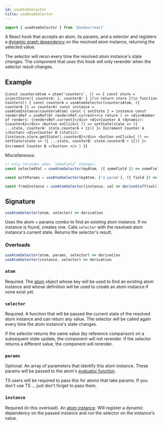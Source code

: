 ```yaml
---
id: useAtomSelector
title: useAtomSelector
---
```



```ts
import { useAtomSelector } from '@zedux/react'
```

A React hook that accepts an atom, its params, and a selector and registers a [dynamic graph dependency](../glossary#dynamic-graph-dependency) on the resolved atom instance, returning the selected value.

The selector will rerun every time the resolved atom instance's state changes. The component that uses this hook will only rerender when the selector result changes.

## Example

<LiveEditor resultVar="Counters">{`
const countersAtom = atom('counters', () => {
  const store = injectStore({ counterA: 1, counterB: 1 })\n
  return store
})\n
function Counters() {
  const counterA = useAtomSelector(countersAtom, ({ counterA }) => counterA)
  const instance = useAtomInstance(countersAtom)
  const { setState } = instance
  const rendersRef = useRef(0)
  rendersRef.current++\n
  return (
    <>
      <div>Number of renders: {rendersRef.current}</div>
      <div>Counter A (dynamic): {counterA}</div>
      <button onClick={
        () => setState(state => ({ ...state, counterA: state.counterA + 1}))
      }>
        Increment Counter A
      </button>
      <div>Counter B (static): {instance.store.getState().counterB}</div>
      <button onClick={
        () => setState(state => ({ ...state, counterB: state.counterB + 1}))
      }>
        Increment Counter B
      </button>
    </>
  )
}
`}</LiveEditor>

Miscellaneous:

```ts
// only rerender when `someField` changes:
const selectedVal = useAtomSelector(myAtom, ({ someField }) => someField)

const withParams = useAtomSelector(myAtom, ['a param'], ({ field }) => field)

const fromInstance = useAtomSelector(instance, val => deriveStuff(val))
```

## Signature

```ts
useAtomSelector(atom, selector) => derivation
```

Uses the atom + params combo to find an existing atom instance. If no instance is found, creates one. Calls `selector` with the resolved atom instance's current state. Returns the selector's result.

### Overloads

```ts
useAtomSelector(atom, params, selector) => derivation
useAtomSelector(instance, selector) => derivation
```

### `atom`

Required. The [atom](Atom) object whose key will be used to find an existing atom instance and whose definition will be used to create an atom instance if none exist yet.

### `selector`

Required. A function that will be passed the current state of the resolved atom instance and can return any value. The selector will be called again every time the atom instance's state changes.

If the selector returns the same value (by reference comparison) on a subsequent state update, the component will not rerender. If the selector returns a different value, the component will rerender.

### `params`

Optional. An array of parameters that identify this atom instance. These params will be passed to the atom's [evaluator function](../glossary#evaluator).

TS users will be required to pass this for atoms that take params. If you don't use TS ... just don't forget to pass them.

### `instance`

Required (in this overload). An [atom instance](../classes/AtomInstanceBase). Will register a dynamic dependency on the passed instance and run the selector on the instance's value.
